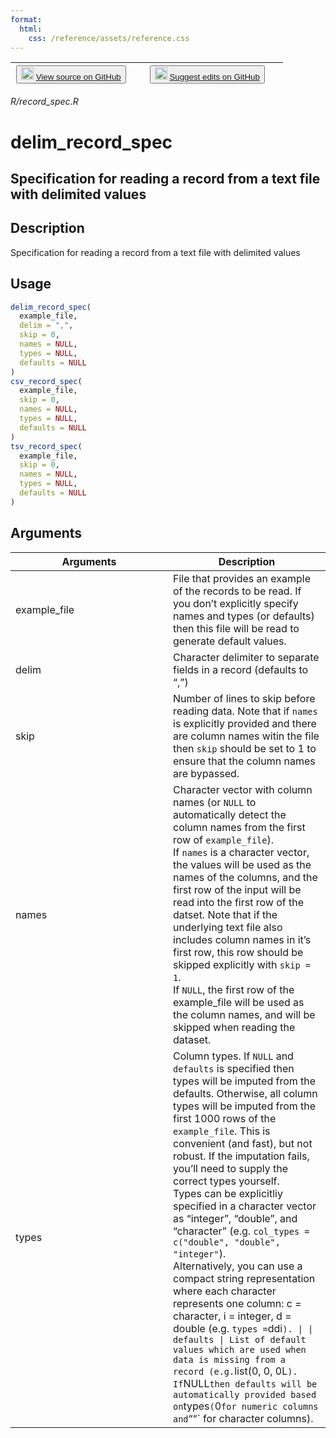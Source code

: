 ```yaml
---
format:
  html:
    css: /reference/assets/reference.css
---
```


| <button class="button"> ![](/reference/assets/GitHub-Mark-32px.png){width="20"} [View source on GitHub](https://github.com/rstudio/tfdatasets//blob/main/R/record_spec.R) </button> | <button class="button"> ![](/reference/assets/GitHub-Mark-32px.png){width="20"} [Suggest edits on GitHub](https://github.com/rstudio/tfdatasets//edit/main/R/record_spec.R) </button> |
|:------------------------------:|:--------------------------------------:|

*R/record_spec.R*

# delim_record_spec

## Specification for reading a record from a text file with delimited values

## Description
Specification for reading a record from a text file with delimited values 


## Usage
```r
delim_record_spec( 
  example_file, 
  delim = ",", 
  skip = 0, 
  names = NULL, 
  types = NULL, 
  defaults = NULL 
) 
csv_record_spec( 
  example_file, 
  skip = 0, 
  names = NULL, 
  types = NULL, 
  defaults = NULL 
) 
tsv_record_spec( 
  example_file, 
  skip = 0, 
  names = NULL, 
  types = NULL, 
  defaults = NULL 
) 
```

## Arguments
|Arguments|Description|
|---|---|
| example_file | File that provides an example of the records to be read. If you don't explicitly specify names and types (or defaults) then this file will be read to generate default values. |
| delim | Character delimiter to separate fields in a record (defaults to ",") |
| skip | Number of lines to skip before reading data. Note that if `names` is explicitly provided and there are column names witin the file then `skip` should be set to 1 to ensure that the column names are bypassed. |
| names | Character vector with column names (or `NULL` to automatically detect the column names from the first row of `example_file`). <br>If `names` is a character vector, the values will be used as the names of the columns, and the first row of the input will be read into the first row of the datset. Note that if the underlying text file also includes column names in it's first row, this row should be skipped explicitly with `skip = 1`. <br>If `NULL`, the first row of the example_file will be used as the column names, and will be skipped when reading the dataset. |
| types | Column types. If `NULL` and `defaults` is specified then types will be imputed from the defaults. Otherwise, all column types will be imputed from the first 1000 rows of the `example_file`. This is convenient (and fast), but not robust. If the imputation fails, you'll need to supply the correct types yourself. <br>Types can be explicitliy specified in a character vector as "integer", "double", and "character" (e.g. `col_types = c("double", "double", "integer"`). <br>Alternatively, you can use a compact string representation where each character represents one column: c = character, i = integer, d = double (e.g. `types = `ddi`). |
| defaults | List of default values which are used when data is missing from a record (e.g. `list(0, 0, 0L`). If `NULL` then defaults will be automatically provided based on `types` (`0` for numeric columns and `""` for character columns). |







